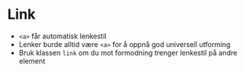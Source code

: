 
<Meta of={stories} />

# Link

- `<a>` får automatisk lenkestil
- Lenker burde alltid være `<a>` for å oppnå god universell utforming
- Bruk klassen `link` om du mot formodning trenger lenkestil på andre element

<Canvas of={stories.Default} />